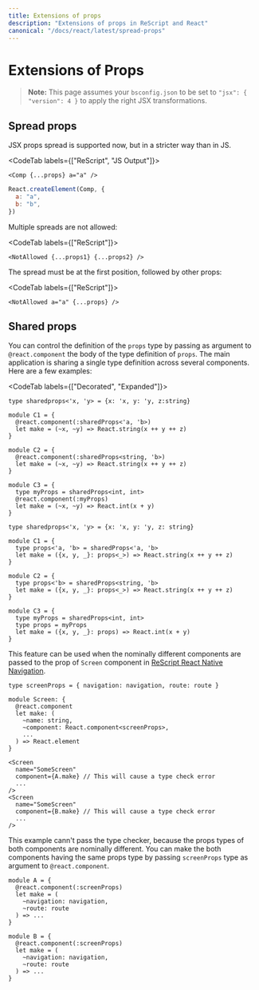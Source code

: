 ```yaml
---
title: Extensions of props
description: "Extensions of props in ReScript and React"
canonical: "/docs/react/latest/spread-props"
---
```


# Extensions of Props

> **Note:** This page assumes your `bsconfig.json` to be set to `"jsx": { "version": 4 }` to apply the right JSX transformations.

## Spread props

JSX props spread is supported now, but in a stricter way than in JS.

<CodeTab labels={["ReScript", "JS Output"]}>

```res
<Comp {...props} a="a" />
```

```js
React.createElement(Comp, {
  a: "a",
  b: "b",
})
```

</CodeTab>

Multiple spreads are not allowed:

<CodeTab labels={["ReScript"]}>

```res
<NotAllowed {...props1} {...props2} />
```

</CodeTab>

The spread must be at the first position, followed by other props:

<CodeTab labels={["ReScript"]}>

```res
<NotAllowed a="a" {...props} />
```

</CodeTab>

## Shared props

You can control the definition of the `props` type by passing as argument to `@react.component` the body of the type definition of `props`. The main application is sharing a single type definition across several components. Here are a few examples:

<CodeTab labels={["Decorated", "Expanded"]}>

```res
type sharedprops<'x, 'y> = {x: 'x, y: 'y, z:string}

module C1 = {
  @react.component(:sharedProps<'a, 'b>)
  let make = (~x, ~y) => React.string(x ++ y ++ z)
}

module C2 = {
  @react.component(:sharedProps<string, 'b>)
  let make = (~x, ~y) => React.string(x ++ y ++ z)
}

module C3 = {
  type myProps = sharedProps<int, int>
  @react.component(:myProps)
  let make = (~x, ~y) => React.int(x + y)
}
```

```res
type sharedprops<'x, 'y> = {x: 'x, y: 'y, z: string}

module C1 = {
  type props<'a, 'b> = sharedProps<'a, 'b>
  let make = ({x, y, _}: props<_>) => React.string(x ++ y ++ z)
}

module C2 = {
  type props<'b> = sharedProps<string, 'b>
  let make = ({x, y, _}: props<_>) => React.string(x ++ y ++ z)
}

module C3 = {
  type myProps = sharedProps<int, int>
  type props = myProps
  let make = ({x, y, _}: props) => React.int(x + y)
}
```

</CodeTab>

This feature can be used when the nominally different components are passed to the prop of `Screen` component in [ReScript React Native Navigation](https://github.com/rescript-react-native/rescript-react-navigation).

```res
type screenProps = { navigation: navigation, route: route }

module Screen: {
  @react.component
  let make: (
    ~name: string,
    ~component: React.component<screenProps>,
    ...
  ) => React.element
}

<Screen
  name="SomeScreen"
  component={A.make} // This will cause a type check error
  ...
/>
<Screen
  name="SomeScreen"
  component={B.make} // This will cause a type check error
  ...
/>
```

This example cann't pass the type checker, because the props types of both components are nominally different. You can make the both components having the same props type by passing `screenProps` type as argument to `@react.component`.

```res
module A = {
  @react.component(:screenProps)
  let make = (
    ~navigation: navigation,
    ~route: route
  ) => ...
}

module B = {
  @react.component(:screenProps)
  let make = (
    ~navigation: navigation,
    ~route: route
  ) => ...
}
```
